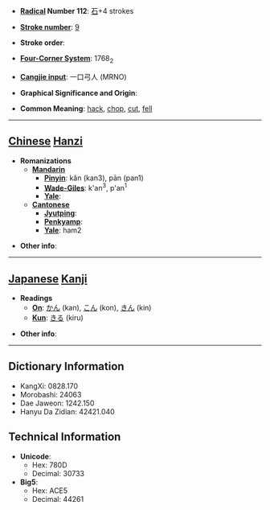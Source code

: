 * '''[[Wiktionary:Chinese radical index| Radical]] Number 112''': [[Wiktionary:Chinese radical index 石|石]]+4 strokes

* '''[[Wiktionary:Chinese total strokes index|Stroke number]]''': [[Wiktionary:Chinese total strokes index 9|9]]

* '''Stroke order''': 

* '''[[Wiktionary:Chinese four corner index|Four-Corner System]]''': 1768<sub>2</sub>

* '''[[Wiktionary:Chinese Cangjie index|Cangjie input]]''': 一口弓人 (MRNO)

* '''Graphical Significance and Origin''': 

* '''Common Meaning''': [[hack]], [[chop]], [[cut]], [[fell]]

----

== [[Chinese]] [[Hanzi]] ==

* '''Romanizations'''
** '''[[Mandarin]]'''
*** '''[[Pinyin]]''': kǎn (kan3), pān (pan1)
*** '''[[Wade-Giles]]''': k'an<sup>3</sup>, p'an<sup>1</sup>
*** '''[[Yale]]''': 
** '''[[Cantonese]]'''
*** '''[[Jyutping]]''':
*** '''[[Penkyamp]]''': 
*** '''[[Yale]]''': ham2

* '''Other info''': 

----

== [[Japanese]] [[Kanji]] ==

* '''Readings'''
** '''[[On]]''': [[かん]] (kan), [[こん]] (kon), [[きん]] (kin)
** '''[[Kun]]''': [[きる]] (kiru)

* '''Other info''':  

----

== Dictionary Information ==

* KangXi: 0828.170
* Morobashi: 24063
* Dae Jaweon: 1242.150
* Hanyu Da Zidian: 42421.040

== Technical Information ==

* '''Unicode''':
** Hex: 780D
** Decimal: 30733
* '''Big5''':
** Hex: ACE5
** Decimal: 44261